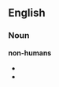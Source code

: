 ==English==

===Noun===
'''non-humans'''

*{{plural of|non-human}}
*{{alternative spelling of|nonhumans}}